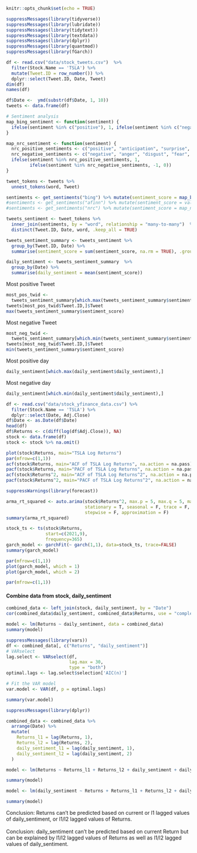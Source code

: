 
```r
knitr::opts_chunk$set(echo = TRUE)
```

```r
suppressMessages(library(tidyverse))
suppressMessages(library(lubridate))
suppressMessages(library(tidytext))
suppressMessages(library(textdata))
suppressMessages(library(dplyr))
suppressMessages(library(quantmod))
suppressMessages(library(fGarch))
```

```r
df <- read.csv("data/stock_tweets.csv")  %>%
  filter(Stock.Name == 'TSLA') %>%
  mutate(Tweet.ID = row_number()) %>%
  dplyr::select(Tweet.ID, Date, Tweet)
dim(df)
names(df)
```

```r
df$Date <-  ymd(substr(df$Date, 1, 10))
tweets <- data.frame(df)
```

```r
# Sentiment analysis
map_bing_sentiment <- function(sentiment) {
  ifelse(sentiment %in% c("positive"), 1, ifelse(sentiment %in% c("negative"), -1, 0))
}

map_nrc_sentiment <- function(sentiment) {
  nrc_positive_sentiments <- c("positive", "anticipation", "surprise", "trust", "joy")
  nrc_negative_sentiments <- c("negative", "anger", "disgust", "fear", "sadness")
  ifelse(sentiment %in% nrc_positive_sentiments, 1,
         ifelse(sentiment %in% nrc_negative_sentiments, -1, 0))
}

tweet_tokens <- tweets %>%
  unnest_tokens(word, Tweet)  

sentiments <- get_sentiments("bing") %>% mutate(sentiment_score = map_bing_sentiment(sentiment))
#sentiments <- get_sentiments("afinn") %>% mutate(sentiment_score = value)
#sentiments <- get_sentiments("nrc") %>% mutate(sentiment_score = map_nrc_sentiment(sentiment))

tweets_sentiment <- tweet_tokens %>%
  inner_join(sentiments, by = "word", relationship = "many-to-many")  %>%
  distinct(Tweet.ID, Date, word, .keep_all = TRUE)

tweets_sentiment_summary <- tweets_sentiment %>%
  group_by(Tweet.ID, Date) %>%  
  summarise(sentiment_score = sum(sentiment_score, na.rm = TRUE), .groups = "drop")

daily_sentiment <- tweets_sentiment_summary  %>%
  group_by(Date) %>%
  summarise(daily_sentiment = mean(sentiment_score))
```

Most positive Tweet
```r
most_pos_twid <- 
  tweets_sentiment_summary[which.max(tweets_sentiment_summary$sentiment_score),"Tweet.ID"]
tweets[most_pos_twid$Tweet.ID,]$Tweet
max(tweets_sentiment_summary$sentiment_score)
```

Most negative Tweet
```r
most_neg_twid <- 
  tweets_sentiment_summary[which.min(tweets_sentiment_summary$sentiment_score),"Tweet.ID"]
tweets[most_neg_twid$Tweet.ID,]$Tweet
min(tweets_sentiment_summary$sentiment_score)
```

Most positive day
```r
daily_sentiment[which.max(daily_sentiment$daily_sentiment),]
```

Most negative day
```r
daily_sentiment[which.min(daily_sentiment$daily_sentiment),]
```

```r
df <- read.csv("data/stock_yfinance_data.csv") %>%
  filter(Stock.Name == 'TSLA') %>%
  dplyr::select(Date, Adj.Close)
df$Date <- as.Date(df$Date)
head(df)
df$Returns <- c(diff(log(df$Adj.Close)), NA)
stock <- data.frame(df)
stock <- stock %>% na.omit()
```
```r
plot(stock$Returns, main="TSLA Log Returns")
par(mfrow=c(1,1))
acf(stock$Returns, main="ACF of TSLA Log Returns", na.action = na.pass)
pacf(stock$Returns, main="PACF of TSLA Log Returns", na.action = na.pass)
acf(stock$Returns^2, main="ACF of TSLA Log Returns^2", na.action = na.pass)
pacf(stock$Returns^2, main="PACF of TSLA Log Returns^2", na.action = na.pass)
```
```r
suppressWarnings(library(forecast))

arma_rt_squared <- auto.arima(stock$Returns^2, max.p = 5, max.q = 5, max.order = 10,
                              stationary = T, seasonal = F, trace = F,
                              stepwise = F, approximation = F)
summary(arma_rt_squared)
```

```r
stock_ts <- ts(stock$Returns, 
               start=c(2021,9), 
               frequency=365)  
garch_model <- garchFit(~ garch(1,1), data=stock_ts, trace=FALSE)
summary(garch_model)

par(mfrow=c(1,1))
plot(garch_model, which = 1)
plot(garch_model, which = 2)

par(mfrow=c(1,1))
```

#### Combine data from stock, daily_sentiment

```r
combined_data <- left_join(stock, daily_sentiment, by = "Date")
cor(combined_data$daily_sentiment, combined_data$Returns, use = "complete.obs")

model <- lm(Returns ~ daily_sentiment, data = combined_data)
summary(model)
```

```r
suppressMessages(library(vars))
df <- combined_data[, c("Returns", "daily_sentiment")]
# VARselect
lag.select <- VARselect(df, 
                        lag.max = 30, 
                        type = "both")
optimal.lags <- lag.select$selection['AIC(n)']

# Fit the VAR model
var.model <- VAR(df, p = optimal.lags)

summary(var.model)
```
```r
suppressMessages(library(dplyr))

combined_data <- combined_data %>%
  arrange(Date) %>%
  mutate(
    Returns_l1 = lag(Returns, 1),
    Returns_l2 = lag(Returns, 2),
    daily_sentiment_l1 = lag(daily_sentiment, 1),
    daily_sentiment_l2 = lag(daily_sentiment, 2)
  )

model <- lm(Returns ~ Returns_l1 + Returns_l2 + daily_sentiment + daily_sentiment_l1 + daily_sentiment_l2, data = combined_data)

summary(model)
```

```r
model <- lm(daily_sentiment ~ Returns + Returns_l1 + Returns_l2 + daily_sentiment_l1 + daily_sentiment_l2, data = combined_data)

summary(model)
```

\newpage

Conclusion: Returns can't be predicted based on current or l1 lagged values
of daily_sentiment, or l1/l2 lagged values of Returns.\
\
Conclusion: daily_sentiment can't be predicted based on current Return but
can be explained by l1/l2 lagged values of Returns as well as l1/l2 lagged
values of daily_sentiment.\
\